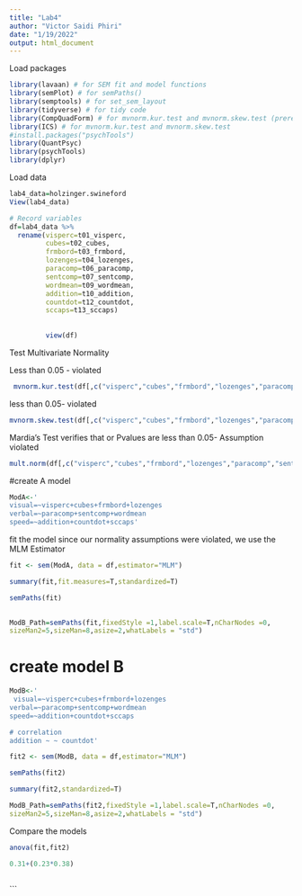 ---
title: "Lab4"
author: "Victor Saidi Phiri"
date: "1/19/2022"
output: html_document
---

Load packages

```{r setup, include=FALSE}
library(lavaan) # for SEM fit and model functions	
library(semPlot) # for semPaths()	
library(semptools) # for set_sem_layout	
library(tidyverse) # for tidy code	
library(CompQuadForm) # for mvnorm.kur.test and mvnorm.skew.test (prerequisite)	
library(ICS) # for mvnorm.kur.test and mvnorm.skew.test	
#install.packages("psychTools")
library(QuantPsyc)
library(psychTools)
library(dplyr)
```


Load data

```{r}
 
lab4_data=holzinger.swineford
View(lab4_data)

# Record variables 
df=lab4_data %>% 
  rename(visperc=t01_visperc,
         cubes=t02_cubes,
         frmbord=t03_frmbord,
         lozenges=t04_lozenges,
         paracomp=t06_paracomp,
         sentcomp=t07_sentcomp,
         wordmean=t09_wordmean,
         addition=t10_addition,
         countdot=t12_countdot,
         sccaps=t13_sccaps)
         
         
         view(df)
```


Test Multivariate Normality 

Less than 0.05 - violated 
```{r}

 mvnorm.kur.test(df[,c("visperc","cubes","frmbord","lozenges","paracomp","sentcomp","wordmean","addition","countdot","sccaps")])

```
less than 0.05- violated 
```{r}
mvnorm.skew.test(df[,c("visperc","cubes","frmbord","lozenges","paracomp","sentcomp","wordmean","addition","countdot","sccaps")])
```

Mardia’s Test 
verifies that or Pvalues are less than 0.05- Assumption violated
```{r}
mult.norm(df[,c("visperc","cubes","frmbord","lozenges","paracomp","sentcomp","wordmean","addition","countdot","sccaps")])$mult.test

```


#create A model

```{r}
ModA<-'
visual=~visperc+cubes+frmbord+lozenges
verbal=~paracomp+sentcomp+wordmean
speed=~addition+countdot+sccaps'


```

fit the model
since our normality assumptions were violated, we use the MLM Estimator 

```{r echo=TRUE, paged.print=TRUE}
fit <- sem(ModA, data = df,estimator="MLM")

summary(fit,fit.measures=T,standardized=T)

semPaths(fit)
 
```

```{r}
ModB_Path=semPaths(fit,fixedStyle =1,label.scale=T,nCharNodes =0,
sizeMan2=5,sizeMan=8,asize=2,whatLabels = "std")
```
# create model B

```{r}

ModB<-'
 visual=~visperc+cubes+frmbord+lozenges
verbal=~paracomp+sentcomp+wordmean
speed=~addition+countdot+sccaps

# correlation 
addition ~ ~ countdot'

fit2 <- sem(ModB, data = df,estimator="MLM")

semPaths(fit2)

summary(fit2,standardized=T)

```

```{r}
ModB_Path=semPaths(fit2,fixedStyle =1,label.scale=T,nCharNodes =0,
sizeMan2=5,sizeMan=8,asize=2,whatLabels = "std")

```
Compare the models 

```{r}
anova(fit,fit2)

0.31+(0.23*0.38)
  
```


```



